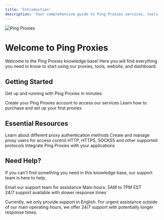 ```yaml
---
title: 'Introduction'
description: 'Your comprehensive guide to Ping Proxies services, tools, and resources'
---
```


<img
  src="/images/general/introduction.webp"
  alt="Ping Proxies"
/>

# Welcome to Ping Proxies

Welcome to the Ping Proxies knowledge base! Here you will find everything you need to know to start using our proxies, tools, website, and dashboard.

## Getting Started

Get up and running with Ping Proxies in minutes:

<CardGroup cols={2}>
  <Card
    title="Account Registration"
    icon="user-plus"
    href="/general/account-registration"
  >
    Create your Ping Proxies account to access our services
  </Card>
  <Card
    title="Making Your First Purchase"
    icon="shopping-cart"
    href="/general/making-your-first-purchase"
  >
    Learn how to purchase and set up your first proxies
  </Card>
</CardGroup>

## Essential Resources

<CardGroup cols={2}>
  <Card
    title="Authentication Guide"
    icon="key"
    href="/general/proxy-authentication-types"
  >
    Learn about different proxy authentication methods
  </Card>
  <Card
    title="Proxy User Management"
    icon="users"
    href="/general/creating-a-proxy-user"
  >
    Create and manage proxy users for access control
  </Card>
  <Card
    title="Supported Protocols"
    icon="network-wired"
    href="/general/supported-protocols"
  >
    HTTP, HTTPS, SOCKS5 and other supported protocols
  </Card>
  <Card
    title="API Integration"
    icon="code"
    href="/api/introduction"
  >
    Integrate Ping Proxies with your applications
  </Card>
</CardGroup>

## Need Help?

If you can't find something you need in this knowledge base, our support team is here to help.

<CardGroup cols={2}>
  <Card
    title="Contact Support"
    icon="headset"
    href="mailto:support@pingproxies.com"
  >
    Email our support team for assistance
  </Card>
  <Card
    title="Support Hours"
    icon="clock"
  >
    Main hours: 5AM to 7PM EST<br/>
    24/7 support available with slower response times
  </Card>
</CardGroup>

Currently, we only provide support in English. For urgent assistance outside of our main operating hours, we offer 24/7 support with potentially longer response times.